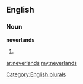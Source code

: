 ==English==

===Noun===
'''neverlands'''

# {{plural of|[[neverland]]}}

[[Category:English plurals]]

[[ar:neverlands]]
[[my:neverlands]]